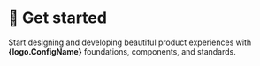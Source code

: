 
# 🚀 Get started
 
Start designing and developing beautiful product experiences with **{logo.ConfigName}** foundations, components, and standards.

<br/>

<Cards>
  <Card  title="🪄 Design" href="/get-started/design" />
  <Card  title="🤖 Develop" href="/get-started/develop" />
  <Card  title="✍️ Content" href="/get-started/content" />
</Cards>

